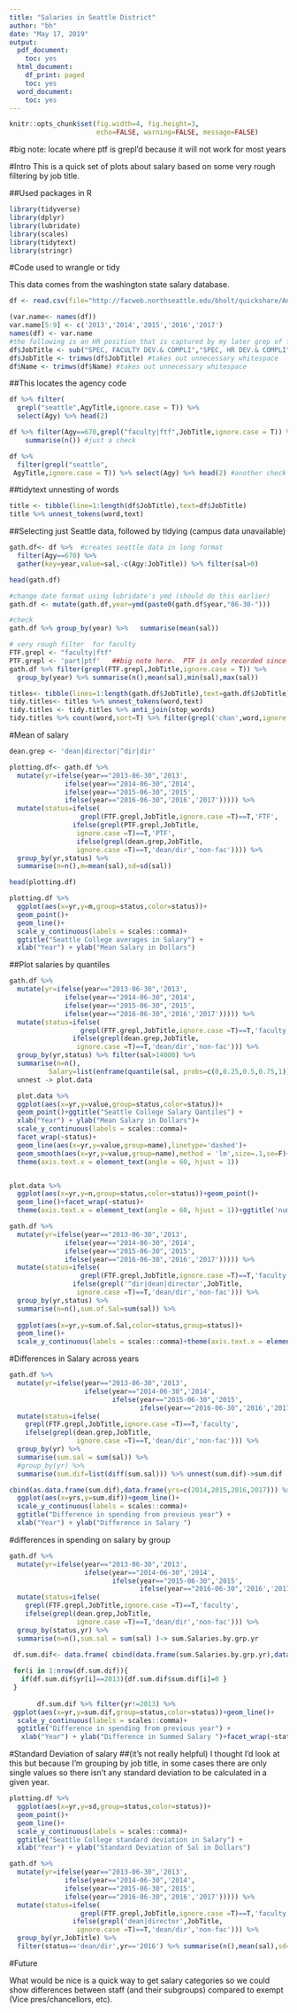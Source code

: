 ```yaml
---
title: "Salaries in Seattle District"
author: "bh"
date: "May 17, 2019"
output:
  pdf_document:
    toc: yes
  html_document:
    df_print: paged
    toc: yes
  word_document:
    toc: yes
---
```

```r
knitr::opts_chunk$set(fig.width=4, fig.height=3,
                      echo=FALSE, warning=FALSE, message=FALSE)
```

#big note: locate where ptf is grepl'd because it will not work for most years


#Intro
This is a quick set of plots about salary based on some very rough filtering by job title.  

##Used packages in R
```r
library(tidyverse)
library(dplyr)
library(lubridate)
library(scales)
library(tidytext)
library(stringr)
```


#Code used to wrangle or tidy

This data comes from the washington state salary database.

```r
df <- read.csv(file="http://facweb.northseattle.edu/bholt/quickshare/AnnualEmployeeSalary2013thru2017.csv",header=T)

```
```r
(var.name<- names(df))
var.name[5:9] <- c('2013','2014','2015','2016','2017')
names(df) <- var.name
#the following is an HR position that is captured by my later grep of faculty
df$JobTitle <- sub("SPEC, FACULTY DEV.& COMPLI","SPEC, HR DEV.& COMPLI",df$JobTitle,ignore.case=T) 
df$JobTitle <- trimws(df$JobTitle) #takes out unnecessary whitespace
df$Name <- trimws(df$Name) #takes out unnecessary whitespace
```
##This locates the agency code
```r
df %>% filter(
  grepl("seattle",AgyTitle,ignore.case = T)) %>% 
  select(Agy) %>% head(2)

df %>% filter(Agy==670,grepl("faculty|ftf",JobTitle,ignore.case = T)) %>%  
    summarise(n()) #just a check

df %>% 
  filter(grepl("seattle",
 AgyTitle,ignore.case = T)) %>% select(Agy) %>% head(2) #another check

```

##tidytext unnesting of words
```r
title <- tibble(line=1:length(df$JobTitle),text=df$JobTitle)
title %>% unnest_tokens(word,text)
```

##Selecting just Seattle data, followed by tidying (campus data unavailable)
```r
gath.df<- df %>%  #creates seattle data in long format
  filter(Agy==670) %>% 
  gather(key=year,value=sal,-c(Agy:JobTitle)) %>% filter(sal>0)

head(gath.df)

#change date format using lubridate's ymd (should do this earlier)
gath.df <- mutate(gath.df,year=ymd(paste0(gath.df$year,"06-30-")))

#check
gath.df %>% group_by(year) %>%   summarise(mean(sal))

# very rough filter  for faculty
FTF.grepl <- "faculty|ftf"
PTF.grepl <- 'part|ptf'   ##big note here.  PTF is only recorded since 2016
gath.df %>% filter(grepl(FTF.grepl,JobTitle,ignore.case = T)) %>%
  group_by(year) %>% summarise(n(),mean(sal),min(sal),max(sal))
```

```r
titles<- tibble(lines=1:length(gath.df$JobTitle),text=gath.df$JobTitle)
tidy.titles<- titles %>% unnest_tokens(word,text)
tidy.titles <- tidy.titles %>% anti_join(stop_words)
tidy.titles %>% count(word,sort=T) %>% filter(grepl('chan',word,ignore.case = T))
```


#Mean of salary
```r
dean.grep <- 'dean|director|^dir|dir'

plotting.df<- gath.df %>% 
  mutate(yr=ifelse(year=="2013-06-30",'2013',
              ifelse(year=="2014-06-30",'2014',
              ifelse(year=="2015-06-30",'2015',
              ifelse(year=="2016-06-30",'2016','2017'))))) %>% 
  mutate(status=ifelse(
                  grepl(FTF.grepl,JobTitle,ignore.case =T)==T,'FTF',
                ifelse(grepl(PTF.grepl,JobTitle,
                 ignore.case =T)==T,'PTF',
                 ifelse(grepl(dean.grep,JobTitle,
                 ignore.case =T)==T,'dean/dir','non-fac')))) %>%
  group_by(yr,status) %>% 
  summarise(n=n(),m=mean(sal),sd=sd(sal))

head(plotting.df)
```

```r
plotting.df %>% 
  ggplot(aes(x=yr,y=m,group=status,color=status))+
  geom_point()+
  geom_line()+ 
  scale_y_continuous(labels = scales::comma)+
  ggtitle("Seattle College averages in Salary") +
  xlab("Year") + ylab("Mean Salary in Dollars")
```



##Plot salaries by quantiles
```r

gath.df %>% 
  mutate(yr=ifelse(year=="2013-06-30",'2013',
              ifelse(year=="2014-06-30",'2014',
              ifelse(year=="2015-06-30",'2015',
              ifelse(year=="2016-06-30",'2016','2017'))))) %>% 
  mutate(status=ifelse(
                  grepl(FTF.grepl,JobTitle,ignore.case =T)==T,'faculty',
                ifelse(grepl(dean.grep,JobTitle,
                 ignore.case =T)==T,'dean/dir','non-fac'))) %>%
  group_by(yr,status) %>% filter(sal>14000) %>% 
  summarise(n=n(),
          Salary=list(enframe(quantile(sal, probs=c(0,0.25,0.5,0.75,1))))) %>% 
  unnest -> plot.data

  plot.data %>% 
  ggplot(aes(x=yr,y=value,group=status,color=status))+
  geom_point()+ggtitle("Seattle College Salary Qantiles") +
  xlab("Year") + ylab("Mean Salary in Dollars")+
  scale_y_continuous(labels = scales::comma)+
  facet_wrap(~status)+
  geom_line(aes(x=yr,y=value,group=name),linetype='dashed')+
  geom_smooth(aes(x=yr,y=value,group=name),method = 'lm',size=.1,se=F)+
  theme(axis.text.x = element_text(angle = 60, hjust = 1))


plot.data %>% 
  ggplot(aes(x=yr,y=n,group=status,color=status))+geom_point()+
  geom_line()+facet_wrap(~status)+
  theme(axis.text.x = element_text(angle = 60, hjust = 1))+ggtitle('number of employees by status')

```

```r
gath.df %>% 
  mutate(yr=ifelse(year=="2013-06-30",'2013',
              ifelse(year=="2014-06-30",'2014',
              ifelse(year=="2015-06-30",'2015',
              ifelse(year=="2016-06-30",'2016','2017'))))) %>% 
  mutate(status=ifelse(
                  grepl(FTF.grepl,JobTitle,ignore.case =T)==T,'faculty',
                ifelse(grepl('^dir|dean|director',JobTitle,
                 ignore.case =T)==T,'dean/dir','non-fac'))) %>%
  group_by(yr,status) %>% 
  summarise(n=n(),sum.of.Sal=sum(sal)) %>%
  
  ggplot(aes(x=yr,y=sum.of.Sal,color=status,group=status))+
  geom_line()+
  scale_y_continuous(labels = scales::comma)+theme(axis.text.x = element_text(angle = 60, hjust = 1))+ggtitle('sum of all salary\nby status' )

```

#Differences in Salary across years

```r
gath.df %>% 
  mutate(yr=ifelse(year=="2013-06-30",'2013',
                   ifelse(year=="2014-06-30",'2014',
                          ifelse(year=="2015-06-30",'2015',
                                 ifelse(year=="2016-06-30",'2016','2017'))))) %>% 
  mutate(status=ifelse(
    grepl(FTF.grepl,JobTitle,ignore.case =T)==T,'faculty',
    ifelse(grepl(dean.grep,JobTitle,
                 ignore.case =T)==T,'dean/dir','non-fac'))) %>% 
  group_by(yr) %>% 
  summarise(sum.sal = sum(sal)) %>% 
  #group_by(yr) %>% 
  summarise(sum.dif=list(diff(sum.sal))) %>% unnest(sum.dif)->sum.dif 

cbind(as.data.frame(sum.dif),data.frame(yrs=c(2014,2015,2016,2017))) %>% 
  ggplot(aes(x=yrs,y=sum.dif))+geom_line()+
  scale_y_continuous(labels = scales::comma)+
  ggtitle("Difference in spending from previous year") +
  xlab("Year") + ylab("Difference in Salary ")

```

#differences in spending on salary by group
```r
gath.df %>% 
  mutate(yr=ifelse(year=="2013-06-30",'2013',
                   ifelse(year=="2014-06-30",'2014',
                          ifelse(year=="2015-06-30",'2015',
                                 ifelse(year=="2016-06-30",'2016','2017'))))) %>% 
  mutate(status=ifelse(
    grepl(FTF.grepl,JobTitle,ignore.case =T)==T,'faculty',
    ifelse(grepl(dean.grep,JobTitle,
                 ignore.case =T)==T,'dean/dir','non-fac'))) %>% 
  group_by(status,yr) %>% 
  summarise(n=n(),sum.sal = sum(sal) )-> sum.Salaries.by.grp.yr
  
 df.sum.dif<- data.frame( cbind(data.frame(sum.Salaries.by.grp.yr),data.frame(sum.dif=c(0,diff(sum.Salaries.by.grp.yr$sum.sal)))))

 for(i in 1:nrow(df.sum.dif)){ 
   if(df.sum.dif$yr[i]==2013){df.sum.dif$sum.dif[i]=0 }
 }
 
       df.sum.dif %>% filter(yr!=2013) %>% 
 ggplot(aes(x=yr,y=sum.dif,group=status,color=status))+geom_line()+
  scale_y_continuous(labels = scales::comma)+
  ggtitle("Difference in spending from previous year") +
   xlab("Year") + ylab("Difference in Summed Salary ")+facet_wrap(~status)

```

#Standard Deviation of salary
##(it's not really helpful)
I thought I'd look at this but because I'm grouping by job title, in some cases there are only single values so there isn't any standard deviation to be calculated in a given year.
```r
plotting.df %>% 
  ggplot(aes(x=yr,y=sd,group=status,color=status))+
  geom_point()+
  geom_line()+ 
  scale_y_continuous(labels = scales::comma)+
  ggtitle("Seattle College standard deviation in Salary") +
  xlab("Year") + ylab("Standard Deviation of Sal in Dollars")
```


```r

gath.df %>% 
  mutate(yr=ifelse(year=="2013-06-30",'2013',
              ifelse(year=="2014-06-30",'2014',
              ifelse(year=="2015-06-30",'2015',
              ifelse(year=="2016-06-30",'2016','2017'))))) %>% 
  mutate(status=ifelse(
                  grepl(FTF.grepl,JobTitle,ignore.case =T)==T,'faculty',
                ifelse(grepl('dean|director',JobTitle,
                 ignore.case =T)==T,'dean/dir','non-fac'))) %>%
  group_by(yr,JobTitle) %>% 
  filter(status=='dean/dir',yr=='2016') %>% summarise(n(),mean(sal),sd=sd(sal))
```
#Future

What would be nice is a quick way to get salary categories so we could show differences between staff (and their subgroups) compared to exempt (Vice pres/chancellors, etc).  
